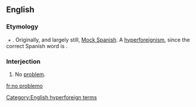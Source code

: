 ==English==
{{wikipedia}}

===Etymology===
{{m|en|no problem}} + {{m|en|-o}}. Originally, and largely still, [[w:Mock Spanish|Mock Spanish]]. A [[hyperforeignism]], since the correct Spanish word is {{m|es|problema||problem}}.

===Interjection===
{{en-interj}}

# {{lb|en|informal}} No [[problem]].

[[Category:English hyperforeign terms]]

[[fr:no problemo]]